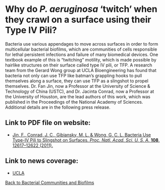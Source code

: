 # Why do _P. aeruginosa_ ‘twitch’ when they crawl on a surface using their Type IV Pili?
Bacteria use various appendages to move across surfaces in order to form multicellular bacterial biofilms, which are communities of cells responsible for lethal persistent infections and failure of many biomedical devices. One textbook example of this is “twitching” motility, which is made possible by hairlike structures on their surface called type IV pili, or TFP. A research team from the Gerard Wong group at UCLA Bioengineering has found that bacteria not only can use TFP like batman’s grappling hooks to pull themselves along a surface, they can use TFP as a slingshot to propel themselves. Dr. Fan Jin, now a Professor at the University of Science & Technology of China (USTC), and Dr. Jacinta Conrad, now a Professor at the University of Houston, are the lead authors of this work, which was published in the Proceedings of the National Academy of Sciences. Additional details are in the following press release.

## Link to PDF file on website: 
- [Jin, F., Conrad, J. C., Gibiansky, M. L. & Wong, G. C. L. Bacteria Use Type-IV Pili to Slingshot on Surfaces. _Proc. Natl. Acad. Sci. U. S. A._ **108**, 12617–12622 (2011).](/pdf/10.1073~pnas.1105073108.pdf)

## Link to news coverage: 
- [UCLA](https://samueli.ucla.edu/ucla-study-shows-bacteria-use-batman-like-grappling-hooks-to-slingshot-on-surfaces/)

[Back to Bacterial Communities and Biofilms](/research/bacterial-communities-and-biofilms)